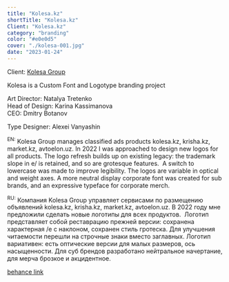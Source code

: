 ```yaml
---
title: "Kolesa.kz"
shortTitle: "Kolesa.kz"
Client: "Kolesa.kz"
category: "branding"
color: "#e0e0d5"
cover: "./kolesa-001.jpg"
date: "2023-01-24"
---
```


Client: <a class="link" href="https:/kolesa.group/"><span class="wavy" data-content="Kolesa Group">Kolesa Group</span></a>


Kolesa is a Custom Font and Logotype branding project

Art Director: Natalya Tretenko<br />
Head of Design: Karina Kassimanova<br />
CEO: Dmitry Botanov

Type Designer: Alexei Vanyashin

<sup>EN:</sup> Kolesa Group manages classified ads products kolesa.kz, krisha.kz, market.kz, avtoelon.uz.
In 2022 I was approached to design new logos for all products. The logo refresh builds up on existing legacy: the trademark slope in e/ is retained, and so are grotesque features. 
A switch to lowercase was made to improve legibility. The logos are variable in optical and weight axes. A more neutral display corporate font was created for sub brands, and an expressive typeface for corporate merch.

<sup>RU:</sup> Компания Kolesa Group управляет сервисами по размещению объявлений kolesa.kz, krisha.kz, market.kz, avtoelon.uz. В 2022 году мне предложили сделать новые логотипы для всех продуктов. 
Логотип представляет собой реставрацию прежней версии: сохранена характерная /e с наклоном, сохранен стиль гротеска. Для улучшения читаемости перешли на строчные знаки вместо заглавных. Логотип вариативен: есть оптические версии для малых размеров, ось насыщенности. Для суб брендов разработано нейтральное начертание, для мерча брозкое и акцидентное.

<a href="https://www.behance.net/gallery/175146101/Kolesakz-Logo-Rebranding">behance link</a>